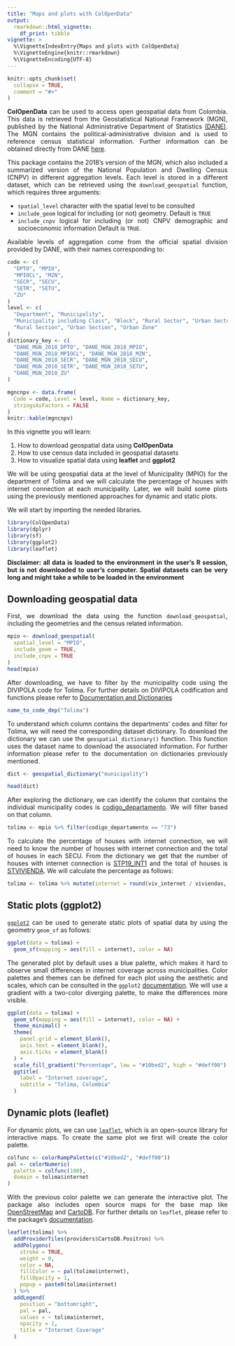 ```yaml
---
title: "Maps and plots with ColOpenData"
output: 
  rmarkdown::html_vignette:
    df_print: tibble
vignette: >
  %\VignetteIndexEntry{Maps and plots with ColOpenData}
  %\VignetteEngine{knitr::rmarkdown}
  %\VignetteEncoding{UTF-8}
---
```


```r
knitr::opts_chunk$set(
  collapse = TRUE,
  comment = "#>"
)
```

::: {style="text-align: justify;"}
**ColOpenData** can be used to access open geospatial data from Colombia. This data is retrieved from the Geostatistical National Framework (MGN), published by the National Administrative Department of Statistics [(DANE)](https://www.dane.gov.co/index.php/en/). The MGN contains the political-administrative division and is used to reference census statistical information. Further information can be obtained directly from DANE [here](https://www.dane.gov.co/index.php/actualidad-dane/5454-el-dane-actualizo-el-marco-geoestadistico-nacional-a-2018).

This package contains the 2018's version of the MGN, which also included a summarized version of the National Population and Dwelling Census (CNPV) in different aggregation levels. Each level is stored in a different dataset, which can be retrieved using the `download_geospatial` function, which requires three arguments:

-   `spatial_level` character with the spatial level to be consulted
-   `include_geom` logical for including (or not) geometry. Default is `TRUE`
-   `include_cnpv` logical for including (or not) CNPV demographic and socioeconomic information Default is `TRUE`.

Available levels of aggregation come from the official spatial division provided by DANE, with their names corresponding to:
:::

```r
code <- c(
  "DPTO", "MPIO",
  "MPIOCL", "MZN",
  "SECR", "SECU",
  "SETR", "SETU",
  "ZU"
)
level <- c(
  "Department", "Municipality",
  "Municipality including Class", "Block", "Rural Sector", "Urban Sector",
  "Rural Section", "Urban Section", "Urban Zone"
)
dictionary_key <- c(
  "DANE_MGN_2018_DPTO", "DANE_MGN_2018_MPIO",
  "DANE_MGN_2018_MPIOCL", "DANE_MGN_2018_MZN",
  "DANE_MGN_2018_SECR", "DANE_MGN_2018_SECU",
  "DANE_MGN_2018_SETR", "DANE_MGN_2018_SETU",
  "DANE_MGN_2018_ZU"
)

mgncnpv <- data.frame(
  Code = code, Level = level, Name = dictionary_key,
  stringsAsFactors = FALSE
)
knitr::kable(mgncnpv)
```

::: {style="text-align: justify;"}
In this vignette you will learn:

1. How to download geospatial data using **ColOpenData**
2. How to use census data included in geospatial datasets
3. How to visualize spatial data using **leaflet** and **ggplot2**

We will be using geospatial data at the level of Municipality (MPIO) for the department of Tolima and we will calculate the percentage of houses with internet connection at each municipality. Later, we will build some plots using the previously mentioned approaches for dynamic and static plots.

We will start by importing the needed libraries.
:::

```r
library(ColOpenData)
library(dplyr)
library(sf)
library(ggplot2)
library(leaflet)
```

::: {style="text-align: justify;"}
**Disclaimer: all data is loaded to the environment in the user's R session, but is not downloaded to user's computer. Spatial datasets can be very long and might take a while to be loaded in the environment**
:::

## Downloading geospatial data

::: {style="text-align: justify;"}
First, we download the data using the function `download_geospatial`, including the geometries and the census related information.
:::

```r
mpio <- download_geospatial(
  spatial_level = "MPIO",
  include_geom = TRUE,
  include_cnpv = TRUE
)
head(mpio)
```

::: {style="text-align: justify;"}
After downloading, we have to filter by the municipality code using the DIVIPOLA code for Tolima. For further details on DIVIPOLA codification and functions please refer to [Documentation and Dictionaries](https://epiverse-trace.github.io/ColOpenData/articles/documentation_and_dictionaries.html#DIVIPOLA)
:::

```r
name_to_code_dep("Tolima")
```

::: {style="text-align: justify;"}
To understand which column contains the departments' codes and filter for Tolima, we will need the corresponding dataset dictionary. To download the dictionary we can use the `geospatial_dictionary()` function. This function uses the dataset name to download the associated information. For further information please refer to the documentation on dictionaries previously mentioned.
:::

```r
dict <- geospatial_dictionary("municipality")

head(dict)
```

::: {style="text-align: justify;"}
After exploring the dictionary, we can identify the column that contains the individual municipality codes is [codigo_departamento]{.underline}. We will filter based on that column.
:::

```r
tolima <- mpio %>% filter(codigo_departamento == "73")
```

::: {style="text-align: justify;"}
To calculate the percentage of houses with internet connection, we will need to know the number of houses with internet connection and the total of houses in each SECU. From the dictionary we get that the number of houses with internet connection is [STP19_INT1]{.underline} and the total of houses is [STVIVIENDA]{.underline}. We will calculate the percentage as follows:
:::

```r
tolima <- tolima %>% mutate(internet = round(viv_internet / viviendas, 2))
```

## Static plots (ggplot2)

::: {style="text-align: justify;"}
[`ggplot2`](https://ggplot2.tidyverse.org/) can be used to generate static plots of spatial data by using the geometry `geom_sf` as follows:
:::

```r
ggplot(data = tolima) +
  geom_sf(mapping = aes(fill = internet), color = NA)
```

::: {style="text-align: justify;"}
The generated plot by default uses a blue palette, which makes it hard to observe small differences in internet coverage across municipalities. Color palettes and themes can be defined for each plot using the aesthetic and scales, which can be consulted in the `ggplot2` [documentation](https://ggplot2.tidyverse.org/reference/index.html#scales). We will use a gradient with a two-color diverging palette, to make the differences more visible.
:::

```r
ggplot(data = tolima) +
  geom_sf(mapping = aes(fill = internet), color = NA) +
  theme_minimal() +
  theme(
    panel.grid = element_blank(),
    axis.text = element_blank(),
    axis.ticks = element_blank()
  ) +
  scale_fill_gradient("Percentage", low = "#10bed2", high = "#deff00") +
  ggtitle(
    label = "Internet coverage",
    subtitle = "Tolima, Colombia"
  )
```

## Dynamic plots (leaflet)

::: {style="text-align: justify;"}
For dynamic plots, we can use [`leaflet`](https://rstudio.github.io/leaflet/), which is an open-source library for interactive maps. To create the same plot we first will create the color palette.
:::

```r
colfunc <- colorRampPalette(c("#10bed2", "#deff00"))
pal <- colorNumeric(
  palette = colfunc(100),
  domain = tolima$internet
)
```

::: {style="text-align: justify;"}
With the previous color palette we can generate the interactive plot. The package also includes open source maps for the base map like [OpenStreetMap](https://www.openstreetmap.org/#map=5/4.632/-74.299) and [CartoDB](https://carto.com/basemaps). For further details on `leaflet`, please refer to the package's [documentation](https://rstudio.github.io/leaflet/reference/index.html).
:::

```r
leaflet(tolima) %>%
  addProviderTiles(providers$CartoDB.Positron) %>%
  addPolygons(
    stroke = TRUE,
    weight = 0,
    color = NA,
    fillColor = ~ pal(tolima$internet),
    fillOpacity = 1,
    popup = paste0(tolima$internet)
  ) %>%
  addLegend(
    position = "bottomright",
    pal = pal,
    values = ~ tolima$internet,
    opacity = 1,
    title = "Internet Coverage"
  )
```
